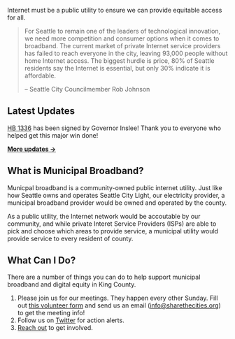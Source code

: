 
<SEO title="Home" />
<HeroImg />

Internet must be a public utility to ensure we can provide equitable access for all.

> For Seattle to remain one of the leaders of technological innovation, we need more
> competition and consumer options when it comes to broadband. The current market of
> private Internet service providers has failed to reach everyone in the city, leaving
> 93,000 people without home Internet access. The biggest hurdle is price, 80% of
> Seattle residents say the Internet is essential, but only 30% indicate it is
> affordable.
>
> – Seattle City Councilmember Rob Johnson

## Latest Updates

[HB 1336](https://app.leg.wa.gov/billsummary?BillNumber=1336&Year=2021&Initiative=false) has been signed by Governor Inslee! Thank you to everyone who helped get this major win done!

**[More updates →](/updates)**

## What is Municipal Broadband?

Municpal broadband is a community-owned public internet utility. Just like how Seattle
owns and operates Seattle City Light, our electricity provider, a municipal broadband
provider would be owned and operated by the county.

As a public utility, the Internet network would be accoutable by our community, and
while private Interet Service Providers (ISPs) are able to pick and choose which areas
to provide service, a municipal utility would provide service to every resident of
county.

## What Can I Do?

There are a number of things you can do to help support municipal broadband and digital
equity in King County.

1. Please join us for our meetings. They happen every other Sunday. Fill out [this volunteer form](https://docs.google.com/forms/d/e/1FAIpQLSdL5X8ABgoECzmtTH7EDOMglvGy9A-Br_eeudgL0ab3XEUsyg/viewform) and send us an email (info@sharethecities.org) to get the meeting info!
2. Follow us on [Twitter](https://twitter.com/STCActionFund) for action alerts.
3. [Reach out](https://sharethecities.org/contact-1) to get involved.
